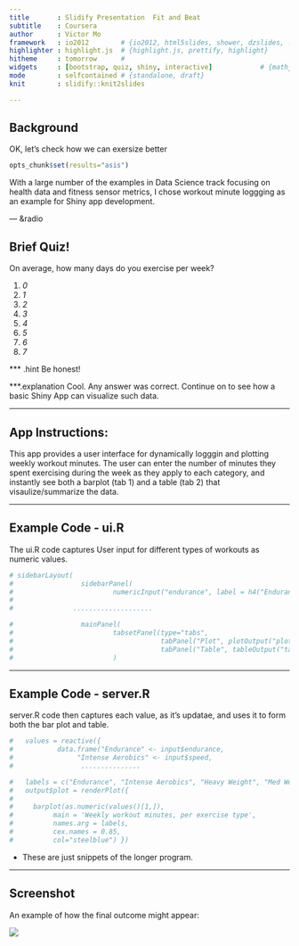 ```yaml
---
title       : Slidify Presentation  Fit and Beat
subtitle    : Coursera   
author      : Victor Mo      
framework   : io2012        # {io2012, html5slides, shower, dzslides, ...}
highlighter : highlight.js  # {highlight.js, prettify, highlight}
hitheme     : tomorrow      # 
widgets     : [bootstrap, quiz, shiny, interactive]            # {mathjax, quiz, bootstrap}
mode        : selfcontained # {standalone, draft}
knit        : slidify::knit2slides

---  
```


## Background
OK, let's check how we can exersize better
```r
opts_chunk$set(results="asis")

```

With a large number of the examples in Data Science track focusing on health data and fitness sensor metrics, I chose workout minute loggging as an example for Shiny app development. 

--- &radio

## Brief Quiz!

On average, how many days do you exercise per week?

1. _0_
2. _1_
3. _2_
4. _3_
5. _4_
6. _5_
7. _6_
8. _7_

*** .hint 
Be honest!

***.explanation 
Cool. Any answer was correct. Continue on to see how a basic Shiny App can visualize such data.

---

## App Instructions: 

This app provides a user interface for dynamically logggin and plotting weekly workout minutes. The user can enter the number of minutes they spent exercising during the week as they apply to each category, and instantly see both a barplot (tab 1) and a table (tab 2) that visaulize/summarize the data. 

---

## Example Code - ui.R

The ui.R code captures User input for different types of workouts as numeric values.

```r
# sidebarLayout(
#                 sidebarPanel(
#                         numericInput("endurance", label = h4("Endurance Aerobics"), value = 0, min=0, max=200, step=1),
#
#               ....................

```

```r

#                 mainPanel(
#                         tabsetPanel(type="tabs",
#                                     tabPanel("Plot", plotOutput("plot")),
#                                     tabPanel("Table", tableOutput("table"))
#                         )

```

---

## Example Code - server.R

server.R code then captures each value, as it's updatae, and uses it to form both the bar plot and table. 

```r
#   values = reactive({
#           data.frame("Endurance" <- input$endurance, 
#                "Intense Aerobics" <- input$speed, 
#                 ...............
```

```r
#   labels = c("Endurance", "Intense Aerobics", "Heavy Weight", "Med Weight", "Flex", "Other")
#   output$plot = renderPlot({
#          
#     barplot(as.numeric(values()[1,]),
#          main = 'Weekly workout minutes, per exercise type',
#          names.arg = labels,
#          cex.names = 0.85,
#          col="steelblue") })

```
- These are just snippets of the longer program.

--- 

## Screenshot

An example of how the final outcome might appear:

<img src="./assets/img/plot.png" />







